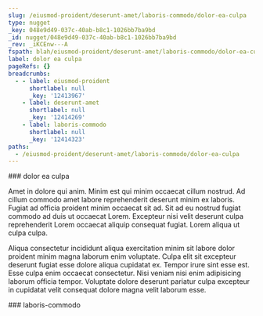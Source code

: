 ```yaml
---
slug: /eiusmod-proident/deserunt-amet/laboris-commodo/dolor-ea-culpa
type: nugget
_key: 048e9d49-037c-40ab-b8c1-1026bb7ba9bd
_id: nugget/048e9d49-037c-40ab-b8c1-1026bb7ba9bd
_rev: _iKCEnw---A
fspath: blah/eiusmod-proident/deserunt-amet/laboris-commodo/dolor-ea-culpa.md
label: dolor ea culpa
pageRefs: {}
breadcrumbs:
  - - label: eiusmod-proident
      shortlabel: null
      _key: '12413967'
    - label: deserunt-amet
      shortlabel: null
      _key: '12414269'
    - label: laboris-commodo
      shortlabel: null
      _key: '12414323'
paths:
  - /eiusmod-proident/deserunt-amet/laboris-commodo/dolor-ea-culpa
---
```


<NuggetArea>
<Nugget slug="/eiusmod-proident/deserunt-amet/laboris-commodo/dolor-ea-culpa" type="nugget" _key="048e9d49-037c-40ab-b8c1-1026bb7ba9bd" _id="nugget/048e9d49-037c-40ab-b8c1-1026bb7ba9bd" _rev="_iKCEnw---A" fspath="blah/eiusmod-proident/deserunt-amet/laboris-commodo/dolor-ea-culpa.md" label="dolor ea culpa" paths="/eiusmod-proident/deserunt-amet/laboris-commodo/dolor-ea-culpa">
<NuggetBody>
### dolor ea culpa

Amet in dolore qui anim. Minim est qui minim occaecat cillum nostrud. Ad cillum commodo amet labore reprehenderit deserunt minim ex laboris. Fugiat ad officia proident minim occaecat sit ad. Sit ad eu nostrud fugiat commodo ad duis ut occaecat Lorem. Excepteur nisi velit deserunt culpa reprehenderit Lorem occaecat aliquip consequat fugiat. Lorem aliqua ut culpa culpa.

Aliqua consectetur incididunt aliqua exercitation minim sit labore dolor proident minim magna laborum enim voluptate. Culpa elit sit excepteur deserunt fugiat esse dolore aliqua cupidatat ex. Tempor irure sint esse est. Esse culpa enim occaecat consectetur. Nisi veniam nisi enim adipisicing laborum officia tempor. Voluptate dolore deserunt pariatur culpa excepteur in cupidatat velit consequat dolore magna velit laborum esse.

</NuggetBody>
<Breadcrumbs>
<Crumbs>
<Crumb _key="12413967" label="eiusmod-proident" /><Crumb _key="12414269" label="deserunt-amet" /><Crumb _key="12414323" label="laboris-commodo" />
</Crumbs>
</Breadcrumbs>
</Nugget>

<NuggetsInbound>
</NuggetsInbound>
<NuggetsOutbound>
</NuggetsOutbound>
</NuggetArea>
<PassagesInbound>
<Passage direction="inbound" type="passage" _key="12414323" _id="passage/12414323" _rev="_iKCEnw---_" label="laboris-commodo" passage="laboris-commodo" fspath="blah/eiusmod-proident/deserunt-amet/laboris-commodo" paths="/eiusmod-proident/deserunt-amet/laboris-commodo" slug="/eiusmod-proident/deserunt-amet/laboris-commodo">
<NuggetBody>
### laboris-commodo

</NuggetBody>
<Breadcrumbs>
<Crumbs>
<Crumb _key="12413967" label="eiusmod-proident" /><Crumb _key="12414269" label="deserunt-amet" />
</Crumbs>
</Breadcrumbs>
</Passage>

</PassagesInbound>
<PassagesOutbound>
</PassagesOutbound>